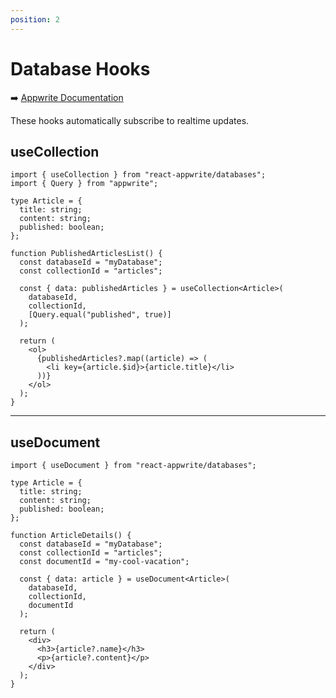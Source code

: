```yaml
---
position: 2
---
```


# Database Hooks

➡️ [Appwrite Documentation](https://appwrite.io/docs/client/databases)

These hooks automatically subscribe to realtime updates.

## useCollection

```tsx
import { useCollection } from "react-appwrite/databases";
import { Query } from "appwrite";

type Article = {
  title: string;
  content: string;
  published: boolean;
};

function PublishedArticlesList() {
  const databaseId = "myDatabase";
  const collectionId = "articles";

  const { data: publishedArticles } = useCollection<Article>(
    databaseId,
    collectionId,
    [Query.equal("published", true)]
  );

  return (
    <ol>
      {publishedArticles?.map((article) => (
        <li key={article.$id}>{article.title}</li>
      ))}
    </ol>
  );
}
```

---

## useDocument

```tsx
import { useDocument } from "react-appwrite/databases";

type Article = {
  title: string;
  content: string;
  published: boolean;
};

function ArticleDetails() {
  const databaseId = "myDatabase";
  const collectionId = "articles";
  const documentId = "my-cool-vacation";

  const { data: article } = useDocument<Article>(
    databaseId,
    collectionId,
    documentId
  );

  return (
    <div>
      <h3>{article?.name}</h3>
      <p>{article?.content}</p>
    </div>
  );
}
```
